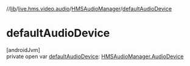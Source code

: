//[lib](/api-reference/android/v2/home/content)/[live.hms.video.audio](../index)/[HMSAudioManager](index)/[defaultAudioDevice](default-audio-device)

# defaultAudioDevice

[androidJvm]\
private open var [defaultAudioDevice](default-audio-device): [HMSAudioManager.AudioDevice](-audio-device/index)
